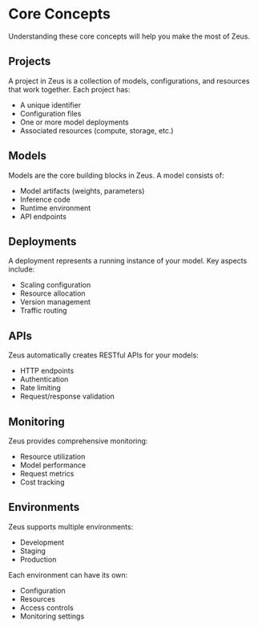 # Core Concepts

Understanding these core concepts will help you make the most of Zeus.

## Projects

A project in Zeus is a collection of models, configurations, and resources that work together. Each project has:

- A unique identifier
- Configuration files
- One or more model deployments
- Associated resources (compute, storage, etc.)

## Models

Models are the core building blocks in Zeus. A model consists of:

- Model artifacts (weights, parameters)
- Inference code
- Runtime environment
- API endpoints

## Deployments

A deployment represents a running instance of your model. Key aspects include:

- Scaling configuration
- Resource allocation
- Version management
- Traffic routing

## APIs

Zeus automatically creates RESTful APIs for your models:

- HTTP endpoints
- Authentication
- Rate limiting
- Request/response validation

## Monitoring

Zeus provides comprehensive monitoring:

- Resource utilization
- Model performance
- Request metrics
- Cost tracking

## Environments

Zeus supports multiple environments:

- Development
- Staging
- Production

Each environment can have its own:
- Configuration
- Resources
- Access controls
- Monitoring settings 